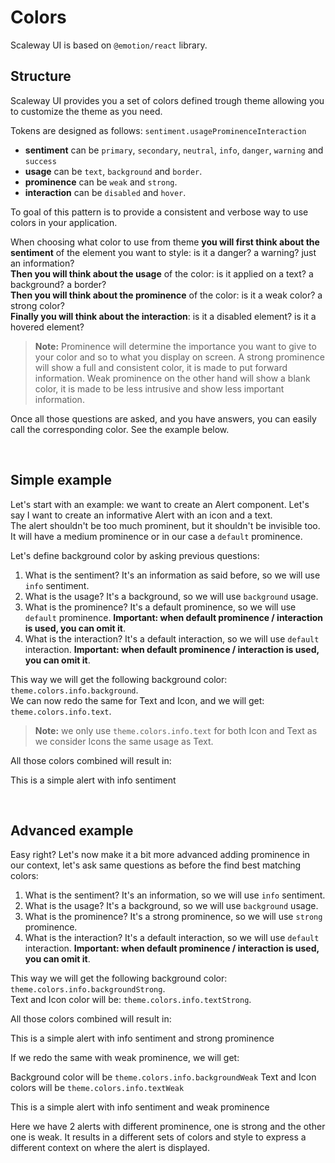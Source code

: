 
<Meta title="Customization/Understand Tokens" />

# Colors

Scaleway UI is based on `@emotion/react` library.

## Structure

Scaleway UI provides you a set of colors defined trough theme allowing you to customize the theme as you need.

Tokens are designed as follows: `sentiment.usageProminenceInteraction`

- **sentiment** can be `primary`, `secondary`, `neutral`, `info`, `danger`, `warning` and `success`
- **usage** can be `text`, `background` and `border`.
- **prominence** can be `weak` and `strong`.
- **interaction** can be `disabled` and `hover`.

To goal of this pattern is to provide a consistent and verbose way to use colors in your application.

When choosing what color to use from theme **you will first think about the sentiment** of the element you want to style: is it a danger? a warning? just an information? <br />
**Then you will think about the usage** of the color: is it applied on a text? a background? a border? <br />
**Then you will think about the prominence** of the color: is it a weak color? a strong color? <br />
**Finally you will think about the interaction**: is it a disabled element? is it a hovered element? <br />

> **Note:** Prominence will determine the importance you want to give to your color and so to what you display on screen.
> A strong prominence will show a full and consistent color, it is made to put forward information.
> Weak prominence on the other hand will show a blank color, it is made to be less intrusive
> and show less important information.

Once all those questions are asked, and you have answers, you can easily call the corresponding color. See the example below.

<p>&nbsp;</p>

## Simple example

Let's start with an example: we want to create an Alert component. Let's say I want to create an informative Alert with an icon and a text. <br />
The alert shouldn't be too much prominent, but it shouldn't be invisible too. It will have a medium prominence or in our case a `default` prominence.

Let's define background color by asking previous questions:

1. What is the sentiment? It's an information as said before, so we will use `info` sentiment.
2. What is the usage? It's a background, so we will use `background` usage.
3. What is the prominence? It's a default prominence, so we will use `default` prominence. **Important: when default prominence / interaction is used, you can omit it**.
4. What is the interaction? It's a default interaction, so we will use `default` interaction. **Important: when default prominence / interaction is used, you can omit it**.

This way we will get the following background color: `theme.colors.info.background`. <br />
We can now redo the same for Text and Icon, and we will get: `theme.colors.info.text`.
> **Note:** we only use `theme.colors.info.text` for both Icon and Text as we consider Icons the same usage as Text.

All those colors combined will result in:

<ThemeWrapper>
  <Alert variant="info">This is a simple alert with info sentiment</Alert>
</ThemeWrapper>

<p>&nbsp;</p>

## Advanced example

Easy right? Let's now make it a bit more advanced adding prominence in our context, let's ask same questions as before the find best matching colors:

1. What is the sentiment? It's an information, so we will use `info` sentiment.
2. What is the usage? It's a background, so we will use `background` usage.
3. What is the prominence? It's a strong prominence, so we will use `strong` prominence.
4. What is the interaction? It's a default interaction, so we will use `default` interaction. **Important: when default prominence / interaction is used, you can omit it**.

This way we will get the following background color: `theme.colors.info.backgroundStrong`. <br />
Text and Icon color will be: `theme.colors.info.textStrong`.

All those colors combined will result in:

<ThemeWrapper>
  <Alert variant="info">This is a simple alert with info sentiment and strong prominence</Alert>
</ThemeWrapper>

If we redo the same with weak prominence, we will get:

Background color will be `theme.colors.info.backgroundWeak`
Text and Icon colors will be `theme.colors.info.textWeak`<br/>

<ThemeWrapper>
  <Alert variant="info">This is a simple alert with info sentiment and weak prominence</Alert>
</ThemeWrapper>

Here we have 2 alerts with different prominence, one is strong and the other one is weak.
It results in a different sets of colors and style to express a different context on where the alert is displayed.
